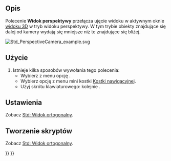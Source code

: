 <languages/>

{{Docnav/pl
|[[Std_OrthographicCamera/pl|Widok ortogonalny]]
|[[Std_MainFullscreen/pl|Pełny ekran]]
|[[Std_View_Menu/pl|Menu Widok]]
|IconL=Std_OrthographicCamera.svg
|IconR=Std_MainFullscreen.svg
|IconC=Freecad.svg
}}

{{GuiCommand/pl
|Name=Std PerspectiveCamera
|Name/pl=Std: Widok perspektywy
|MenuLocation=Widok → Widok perspektywy
|Workbenches=wszystkie
|Shortcut={{KEY|V}} → {{KEY|P}}
|SeeAlso=[[Std_OrthographicCamera/pl|Widok ortograficzny]]
}}

<span id="Description"></span>
==Opis==

Polecenie '''Widok perspektywy''' przełącza ujęcie widoku w aktywnym oknie [[3D_view/pl|widoku 3D]] w tryb widoku perspektywy. W tym trybie obiekty znajdujące się dalej od kamery wydają się mniejsze niż te znajdujące się bliżej.

[[Image:Std_PerspectiveCamera_example.svg]]
{{Caption|Dwa sześciany o tych samych wymiarach w widoku perspektywy}}

<span id="Usage"></span>
==Użycie==

# Istnieje kilka sposobów wywołania tego polecenia:
#* Wybierz z menu opcję {{MenuCommand|Widok → [[Image:Std_PerspectiveCamera.svg|16px]] Widok perspektywy}}.
#* Wybierz opcję {{MenuCommand|[[Image:Std_PerspectiveCamera.svg|16px]] Widok perspektywy}} z menu mini kostki [[Navigation_Cube/pl|Kostki nawigacyjnej]].
#* Użyj skrótu klawiaturowego: {{KEY|V}} kolejnie {{KEY|P}}.

<span id="Preferences"></span>
==Ustawienia==

Zobacz [[Std_OrthographicCamera/pl#Właściwości|Std: Widok ortogonalny]].

<span id="Scripting"></span>
==Tworzenie skryptów==

Zobacz [[Std_OrthographicCamera/pl#Tworzenie_skrpytów|Std: Widok ortogonalny]].


{{Docnav/pl
|[[Std_OrthographicCamera/pl|Widok ortogonalny]]
|[[Std_MainFullscreen/pl|Pełny ekran]]
|[[Std_View_Menu/pl|Menu Widok]]
|IconL=Std_OrthographicCamera.svg
|IconR=Std_MainFullscreen.svg
|IconC=Freecad.svg
}}

{{Std_Base_navi{{#translation:}}}}
{{Userdocnavi{{#translation:}}}}